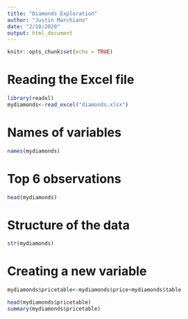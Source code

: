 ```yaml
---
title: "Diamonds Exploration"
author: "Justin Marchiano"
date: "2/10/2020"
output: html_document
---
```


```r
knitr::opts_chunk$set(echo = TRUE)
```

# Reading the Excel file

```r
library(readxl)
mydiamonds<-read_excel("diamonds.xlsx")
```

# Names of variables
```r
names(mydiamonds)
```


# Top 6 observations

```r
head(mydiamonds)
```

# Structure of the data

```r
str(mydiamonds)
```

# Creating a new variable

```r
mydiamonds$pricetable<-mydiamonds$price+mydiamonds$table

head(mydiamonds$pricetable)
summary(mydiamonds$pricetable)
```

